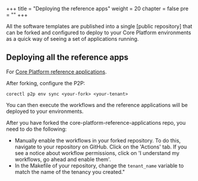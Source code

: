 
+++
title = "Deploying the reference apps"
weight = 20
chapter = false
pre = ""
+++

All the software templates are published into a single [public repository] that can be forked
and configured to deploy to your Core Platform environments as a quick way of
seeing a set of applications running.

## Deploying all the reference apps

For [Core Platform reference applications](https://github.com/coreeng/core-platform-reference-applications).

After forking, configure the P2P:

```shell
corectl p2p env sync <your-fork> <your-tenant>
```

You can then execute the workflows and the reference applications will be deployed to your environments.

<Callout>

After you have forked the core-platform-reference-applications repo, you need to do the following:

</Callout>

- Manually enable the workflows in your forked repository. To do this, navigate to your repository on GitHub. Click on the 'Actions' tab. If you see a notice about workflow permissions, click on 'I understand my workflows, go ahead and enable them'.
- In the Makefile of your repository, change the `tenant_name` variable to match the name of the tenancy you created."
